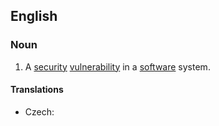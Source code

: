 ==English==
{{wikipedia|vulnerability (computing)}}
===Noun===
{{en-noun|sg=[[security]] [[hole]]}}

# {{computer security}} A [[security]] [[vulnerability]] in a [[software]] system.

====Translations====
{{trans-top|security vulnerability in a software system}}
* Czech: {{t-|cs|bezpečnostní díra|f}}
{{trans-mid}}
{{trans-bottom}}